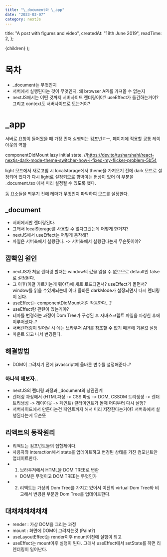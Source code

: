 ```yaml
---
title: "\_document와 \_app"
date: "2023-03-07"
category: nextJs
---
```



  title: "A post with figures and video",
  createdAt: "18th June 2019",
  readTime: 2,
};

  <PostLayout meta={meta}>{children}</PostLayout>
);

# 목차

- \_document는 무엇인지
- 서버에서 실행된다는 것이 무엇인지, 왜 browser API를 가져올 수 없는지
- nextJS에서는 어떤 것까지 서버사이드 렌더링이야? useEffect가 돌긴하는거야? 그리고 context도 서버사이드로 도는거야?

# \_app

서버로 요청이 들어왔을 때 가장 먼저 실행되는 컴포넌ㅌㅡ, 페이지에 적용할 공통 레이아웃의 역할

componentDidMount
lazy initial state.
//https://dev.to/tusharshahi/react-nextjs-dark-mode-theme-switcher-how-i-fixed-my-flicker-problem-5b54

light 모드에서 새로고침 시 localstorage에서 theme을 가져오기 전에 dark 모드로 설정되어 있다가 다시 light로 설정되므로 깜박이는 현상이 있어 이 부분을 \_document.tsx 에서 미리 설정될 수 있도록 했다.

돔 요소들을 띄우기 전에 테마가 무엇인지 파악하여 모드를 설정한다.

## \_document

- 서버에서만 렌더링된다.
- 그래서 localStorage를 사용할 수 없다그랬는데 어떻게 한거지?
- nextJS에서 useEffect는 어떻게 동작해?
- 파일은 서버측에서 실행된다. -> 서버측에서 실행된다는게 무슨뜻이야?

## 깜빡임 원인

- nextJS가 처음 렌더링 할때는 window의 값을 읽을 수 없으므로 default인 false로 설정된다.
- 그 이후(이걸 가르키는게 뭐야?)에 새로 로드되면서? useEffect가 돌면서? window를 읽을 수있게되는데 이때 올바른 darkMode가 설정되면서 다시 렌더링이 된다.
- useEffect는 componentDidMount처럼 작동한다...?
- useEffect랑 관련이 있는거야?
- 테마를 변경하는 과정이 Dom Tree가 구성된 후 자바스크립트 파일을 파싱한 후에 이루어졌다..?
- 서버렌더링이 일어날 시 에는 브라우저 API를 참조할 수 없기 때문에 기본값 설정
- 마운트 되고 나서 변경된다.

## 해결방법

- DOM이 그려지기 전에 javascript에 올바른 변수를 설정해준다..?

### 하나씩 해보자..

- nextJS의 렌더링 과정과 \_document의 상관관계
- 렌더링 과정에서 (HTML파싱 -> CSS 파싱 -> DOM, CSSOM 트리생성 -> 렌더트리생성 -> 레이아웃 -> 페인트) 클라이언트가 돌때 어디부터 다시 실행?
- 서버사이드에서 만든다는건 페인트까지 해서 미리 저장한다는거야? 서버측에서 실행된다는게 무슨뜻

## 리액트의 동작원리

- 리액트는 컴포넌트들의 집합체이다.
- 사용자와 interaction해서 state를 업데이트하고 변경된 상태를 가진 컴포넌트만 업데이트한다.
- 1. 브라우저에서 HTML을 DOM TREE로 변환
  - DOM은 무엇이고 DOM TREE는 무엇인가
- 2. 리액트는 가상의 Dom Tree를 가지고 있어서 이전의 virtual Dom Tree와 비교해서 변경된 부분만 Dom Tree를 업데이트한다.

## 대채채채채채채

- render : 가상 DOM을 그리는 과정
- mount : 화면에 DOM이 그려지는것 (Paint?)
- useLayoutEffect는 render이후 mount이전에 실행이 되고
- useEffect는 mount이후 실행이 된다. 그래서 useEffect에서 setState를 하면 리렌더링이 일어난다.
